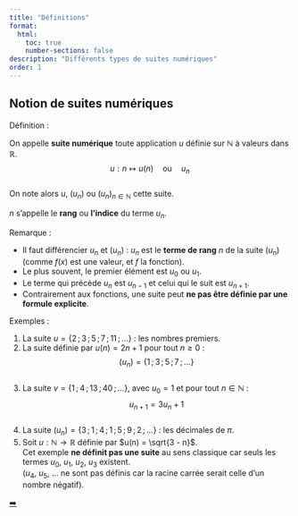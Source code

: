 ```yaml
---
title: "Définitions"
format:
  html:
    toc: true
    number-sections: false
description: "Différents types de suites numériques"
order: 1
---
```


## Notion de suites numériques

::: {.bloc .def}
<span class="bloc-titre">Définition :</span>  

On appelle **suite numérique** toute application $u$ définie sur $\mathbb{N}$ à valeurs dans $\mathbb{R}$.  
$$u : n \longmapsto u(n) \quad \text{ou} \quad u_n$$  
On note alors $u$, $(u_n)$ ou $(u_n)_{n \in \mathbb{N}}$ cette suite.  

$n$ s’appelle le **rang** ou **l’indice** du terme $u_n$.
:::

::: {.bloc .rem}
<span class="bloc-titre">Remarque :</span>  

- Il faut différencier $u_n$ et $(u_n)$ : $u_n$ est le **terme de rang** $n$ de la suite $(u_n)$ (comme $f(x)$ est une valeur, et $f$ la fonction).  
- Le plus souvent, le premier élément est $u_0$ ou $u_1$.  
- Le terme qui précède $u_n$ est $u_{n-1}$ et celui qui le suit est $u_{n+1}$.  
- Contrairement aux fonctions, une suite peut **ne pas être définie par une formule explicite**.
:::

::: {.bloc .ex}
<span class="bloc-titre">Exemples :</span>  

1. La suite $u = \{2\,;\,3\,;\,5\,;\,7\,;\,11\,;\dots\}$ : les nombres premiers.  
2. La suite définie par $u(n) = 2n + 1$ pour tout $n \ge 0$ :  
   $$(u_n) = \{1\,;\,3\,;\,5\,;\,7\,;\dots\}$$  
3. La suite $v = \{1\,;\,4\,;\,13\,;\,40\,;\dots\}$, avec $u_0 = 1$ et pour tout $n \in \mathbb{N}$ :  
   $$u_{n+1} = 3u_n + 1$$  
4. La suite $(u_n) = \{3\,;\,1\,;\,4\,;\,1\,;\,5\,;\,9\,;\,2\,;\dots\}$ : les décimales de $\pi$.  
5. Soit $u : \mathbb{N} \to \mathbb{R}$ définie par $u(n) = \sqrt{3 - n}$.  
   Cet exemple **ne définit pas une suite** au sens classique car seuls les termes $u_0$, $u_1$, $u_2$, $u_3$ existent.  
   ($u_4$, $u_5$, … ne sont pas définis car la racine carrée serait celle d’un nombre négatif).
:::

<div class="nav-pages">
  <a class="next" href="generation.html">➡️</a>
</div>